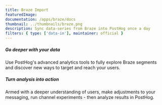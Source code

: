 ```yaml
---
title: Braze Import
featuredImage:
documentation: /apps/braze/docs
thumbnail: ../thumbnails/braze.png
description: Sync data-series from Braze into PostHog once a day
filters: { type: ['data-in'], maintainer: official }
---
```


<Section
    divider={false}
    title="Send data series from Braze to PostHog once a day, so you can track Campaigns, Canvases, Segments and more."
    size="full"
    cols={2}
>
    <div>
        <h5>Go deeper with your data</h5>
        <p>Use PostHog's advanced analytics tools to fully explore Braze segments and discover new ways to target and reach your users.</p>
    </div>
    <div>
        <h5>Turn analysis into action</h5>
        <p>Armed with a deeper understanding of users, make adjustments to your messaging, run channel experiments - then analyze results in PostHog.</p>
    </div>
</Section>

<TutorialsSlider topic="braze" />

<Documentation />
